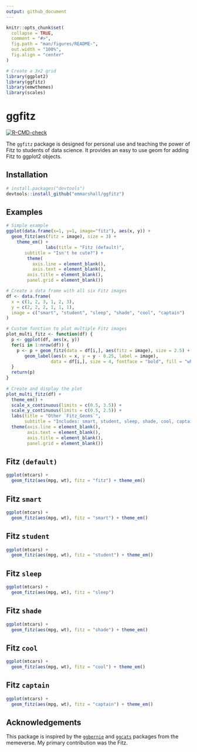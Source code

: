 ```yaml
---
output: github_document
---
```


<!-- README.md is generated from README.Rmd. Please edit that file -->

```r
knitr::opts_chunk$set(
  collapse = TRUE,
  comment = "#>",
  fig.path = "man/figures/README-",
  out.width = "100%",
  fig.align = "center"
)

```


```r

# Create a 3x2 grid
library(ggplot2)
library(ggfitz)
library(emwthemes)
library(scales)

```



# ggfitz

<!-- badges: start -->

[![R-CMD-check](https://github.com/emmarshall/ggfitz/actions/workflows/R-CMD-check.yaml/badge.svg)](https://github.com/emmarshall/ggfitz/actions/workflows/R-CMD-check.yaml)

<!-- badges: end -->

The `ggfitz` package is designed for personal use and teaching the power of Fitz to students of data science. It provides an easy to use geom for adding Fitz to ggplot2 objects.  

## Installation
```r
# install.packages("devtools")
devtools::install_github("emmarshall/ggfitz")
```

## Examples

```r



# Simple example
ggplot(data.frame(x=1, y=1, image="fitz"), aes(x, y)) +
  geom_fitz(aes(fitz = image), size = 3) +
    theme_em() +
               labs(title = "Fitz (default)",
       subtitle = "Isn't he cute?") +
        theme(
          axis.line = element_blank(),
          axis.text = element_blank(),
        axis.title = element_blank(),
        panel.grid = element_blank())

```


```r

# Create a data frame with all six Fitz images
df <- data.frame(
  x = c(1, 2, 3, 1, 2, 3),
  y = c(2, 2, 2, 1, 1, 1),
  image = c("smart", "student", "sleep", "shade", "cool", "captain")
)

# Custom function to plot multiple Fitz images
plot_multi_fitz <- function(df) {
  p <- ggplot(df, aes(x, y))
  for(i in 1:nrow(df)) {
    p <- p + geom_fitz(data = df[i,], aes(fitz = image), size = 2.5) +
       geom_label(aes(x = x, y = y - 0.25, label = image), 
                 data = df[i,], size = 4, fontface = "bold", fill = "white")
  }
  return(p)
}
 
# Create and display the plot
plot_multi_fitz(df) +
  theme_em() +
  scale_x_continuous(limits = c(0.5, 3.5)) +
  scale_y_continuous(limits = c(0.5, 2.5)) +
  labs(title = "Other `Fitz_Geoms`",
       subtitle = "Includes: smart, student, sleep, shade, cool, captain") +
  theme(axis.line = element_blank(),
        axis.text = element_blank(),
        axis.title = element_blank(),
        panel.grid = element_blank())


```


## Fitz `(default)`
```r
ggplot(mtcars) +
  geom_fitz(aes(mpg, wt), fitz = "fitz") + theme_em()
```


## Fitz `smart`

```r
ggplot(mtcars) +
  geom_fitz(aes(mpg, wt), fitz = "smart") + theme_em()
```




## Fitz `student`

```r
ggplot(mtcars) +
  geom_fitz(aes(mpg, wt), fitz = "student") + theme_em()
```


## Fitz `sleep`

```r
ggplot(mtcars) +
  geom_fitz(aes(mpg, wt), fitz = "sleep")
```



## Fitz `shade`

```r
ggplot(mtcars) +
  geom_fitz(aes(mpg, wt), fitz = "shade") + theme_em()
```



## Fitz `cool`

```r
ggplot(mtcars) +
  geom_fitz(aes(mpg, wt), fitz = "cool") + theme_em()
```

## Fitz `captain`

```r
ggplot(mtcars) +
  geom_fitz(aes(mpg, wt), fitz = "captain") + theme_em()
```


## Acknowledgements

This package is inspired by the [`ggbernie`](https://github.com/R-CoderDotCom/ggbernie) and [`ggcats`](https://github.com/R-CoderDotCom/ggcats) packages from the memeverse. My primary contribution was the Fitz. 



